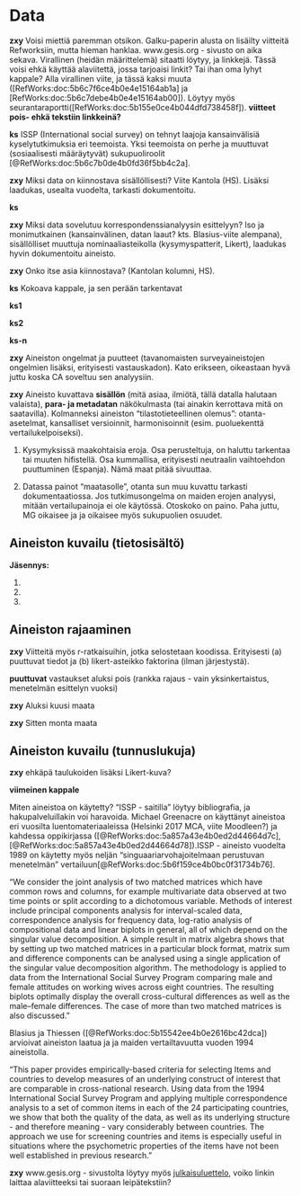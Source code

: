 # Data

**zxy** Voisi miettiä paremman otsikon. Galku-paperin alusta on lisäilty viitteitä Refworksiin, mutta hieman  hanklaa. www.gesis.org - sivusto on aika sekava. Virallinen (heidän määrittelemä) sitaatti löytyy, ja linkkejä. Tässä voisi ehkä käyttää alaviitettä, jossa tarjoaisi linkit? Tai ihan oma lyhyt kappale? Alla virallinen viite, ja tässä kaksi muuta ([RefWorks:doc:5b6c7f6ce4b0e4e15164ab1a] ja [RefWorks:doc:5b6c7debe4b0e4e15164ab00]). Löytyy myös seurantaraportti([RefWorks:doc:5b155e0ce4b044dfd738458f]). **viitteet pois- ehkä tekstiin linkkeinä?**


**ks** ISSP (International social survey) on tehnyt laajoja kansainvälisiä kyselytutkimuksia eri teemoista. Yksi teemoista on perhe ja muuttuvat (sosiaalisesti määräytyvät) sukupuoliroolit [@RefWorks:doc:5b6c7b0de4b0fd36f5bb4c2a].

**zxy** Miksi data on kiinnostava sisällöllisesti? Viite Kantola (HS). Lisäksi laadukas, usealta vuodelta, tarkasti dokumentoitu.

**ks**

**zxy** Miksi data sovelutuu korrespondenssianalyysin esittelyyn? Iso ja monimutkainen (kansainvälinen, datan laaut? kts. Blasius-viite alempana), sisällölliset muuttuja nominaaliasteikolla (kysymyspatterit, Likert), laadukas hyvin dokumentoitu aineisto.

**zxy** Onko itse asia kiinnostava? (Kantolan kolumni, HS).

**ks** Kokoava kappale, ja sen perään tarkentavat

  
  **ks1**
  
  **ks2**
  
  **ks-n**
  
**zxy** Aineiston ongelmat ja puutteet (tavanomaisten surveyaineistojen ongelmien lisäksi, erityisesti vastauskadon). Kato erikseen, oikeastaan hyvä juttu koska CA soveltuu sen analyysiin.

**zxy** Aineisto kuvattava **sisällön** (mitä asiaa, ilmiötä, tällä datalla halutaan valaista), **para- ja metadatan** näkökulmasta (tai ainakin kerrottava mitä on saatavilla). Kolmanneksi aineiston "tilastotieteellinen olemus": otanta-asetelmat, kansalliset versioinnit, harmonisoinnit (esim. puoluekenttä vertailukelpoiseksi).


1. Kysymyksissä maakohtaisia eroja. Osa perusteltuja, on haluttu tarkentaa tai muuten hifistellä. Osa kummallisa, erityisesti neutraalin vaihtoehdon puuttuminen (Espanja). Nämä maat pitää sivuuttaa.

2. Datassa painot "maatasolle", otanta sun muu kuvattu tarkasti dokumentaatiossa. Jos tutkimusongelma on maiden erojen analyysi, mitään vertailupainoja ei ole käytössä. Otoskoko on paino. Paha juttu, MG oikaisee ja ja oikaisee myös sukupuolien osuudet.

  

## Aineiston kuvailu (tietosisältö)





**Jäsennys:**


1.

2.

3.


## Aineiston rajaaminen

**zxy** Viitteitä myös r-ratkaisuihin, jotka selostetaan koodissa. Erityisesti (a) puuttuvat tiedot ja (b) likert-asteikko faktorina (ilman järjestystä).

**puuttuvat** vastaukset aluksi pois (rankka rajaus - vain yksinkertaistus, menetelmän esittelyn vuoksi)

**zxy** Aluksi kuusi maata

**zxy** Sitten monta maata


## Aineiston kuvailu (tunnuslukuja)


**zxy** ehkäpä taulukoiden lisäksi Likert-kuva?



**viimeinen kappale**

Miten aineistoa on käytetty? "ISSP - saitilla" löytyy bibliografia, ja hakupalveluillakin voi haravoida. Michael Greenacre on käyttänyt aineistoa eri vuosilta luentomateriaaleissa (Helsinki 2017 MCA, viite Moodleen?) ja kahdessa oppikirjassa ([@RefWorks:doc:5a857a43e4b0ed2d44664d7c], [@RefWorks:doc:5a857a43e4b0ed2d44664d78]).ISSP - aineisto vuodelta 1989 on käytetty myös neljän "singuaariarvohajoitelmaan perustuvan menetelmän" vertailuun[@RefWorks:doc:5b6f159ce4b0bc0f31734b76]. 

 "We consider the joint analysis of two matched matrices which have common
rows and columns, for example multivariate data observed at two time points or split
according to a dichotomous variable. Methods of interest include principal components
analysis for interval-scaled data, correspondence analysis for frequency data, log-ratio
analysis of compositional data and linear biplots in general, all of which depend on the
singular value decomposition. A simple result in matrix algebra shows that by setting up
two matched matrices in a particular block format, matrix sum and difference components
can be analysed using a single application of the singular value decomposition algorithm.
The methodology is applied to data from the International Social Survey Program
comparing male and female attitudes on working wives across eight countries. The resulting
biplots optimally display the overall cross-cultural differences as well as the male–female
differences. The case of more than two matched matrices is also discussed."


Blasius ja Thiessen ([@RefWorks:doc:5b15542ee4b0e2616bc42dca]) arvioivat aineiston laatua ja ja maiden vertailtavuutta vuoden 1994 aineistolla.

"This paper provides empirically-based criteria for selecting Items and countries to develop measures of an underlying construct of interest that are comparable in cross-national research. Using data from the 1994 International Social Survey Program and applying multiple correspondence analysis to a set of common items in each of the 24 participating countries, we show that both the quality of the data, as well as its underlying structure - and therefore meaning - vary considerably between countries. The approach we use for screening countries and items is especially useful in situations where the psychometric properties of the items have not been well established in previous research."

**zxy** www.gesis.org - sivustolta löytyy myös [julkaisuluettelo](https://search.gesis.org/research_data/ZA5900), voiko linkin laittaa alaviitteeksi tai suoraan leipätekstiin?




